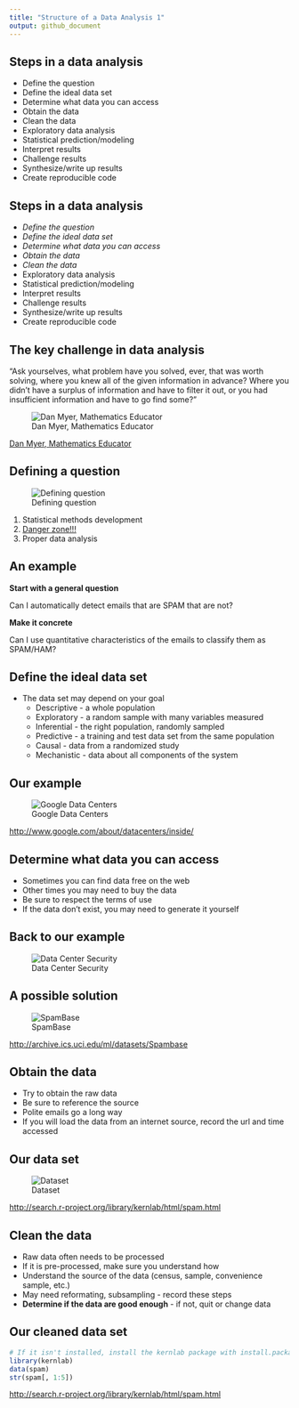 ```yaml
---
title: "Structure of a Data Analysis 1"
output: github_document
---
```


## Steps in a data analysis

* Define the question
* Define the ideal data set
* Determine what data you can access
* Obtain the data
* Clean the data
* Exploratory data analysis
* Statistical prediction/modeling
* Interpret results
* Challenge results
* Synthesize/write up results
* Create reproducible code

## Steps in a data analysis

* *Define the question*
* *Define the ideal data set*
* *Determine what data you can access*
* *Obtain the data*
* *Clean the data* 
* Exploratory data analysis
* Statistical prediction/modeling
* Interpret results
* Challenge results
* Synthesize/write up results
* Create reproducible code

## The key challenge in data analysis
"Ask yourselves, what problem have you solved, ever, that was worth solving, where you knew all of the given information in advance? Where you didn’t have a surplus of information and have to filter it out, or you had insufficient information and have to go find some?"

![Dan Myer, Mathematics Educator](https://github.com/DataScienceSpecialization/courses/raw/master/assets/img/meyer.jpg)

[Dan Myer, Mathematics Educator](http://www.ted.com/talks/dan_meyer_math_curriculum_makeover.html)

## Defining a question
![Defining question](https://github.com/DataScienceSpecialization/courses/raw/master/assets/img/stat-projects.jpg)

1. Statistical methods development
2. [Danger zone!!!](http://www.drewconway.com/zia/?p=2378)
3. Proper data analysis 

## An example

__Start with a general question__

Can I automatically detect emails that are SPAM that are not?

__Make it concrete__

Can I use quantitative characteristics of the emails to classify them as SPAM/HAM?

## Define the ideal data set

* The data set may depend on your goal
  * Descriptive - a whole population
  * Exploratory - a random sample with many variables measured
  * Inferential - the right population, randomly sampled
  * Predictive - a training and test data set from the same population
  * Causal - data from a randomized study
  * Mechanistic - data about all components of the system

## Our example
![Google Data Centers](https://github.com/DataScienceSpecialization/courses/raw/master/assets/img/datacenter.png)

[http://www.google.com/about/datacenters/inside/](http://www.google.com/about/datacenters/inside/)

## Determine what data you can access

* Sometimes you can find data free on the web
* Other times you may need to buy the data
* Be sure to respect the terms of use
* If the data don't exist, you may need to generate it yourself

## Back to our example
![Data Center Security](https://github.com/DataScienceSpecialization/courses/raw/master/assets/img/security.png)

## A possible solution
![SpamBase](https://github.com/DataScienceSpecialization/courses/raw/master/assets/img/uci.png)

[http://archive.ics.uci.edu/ml/datasets/Spambase](http://archive.ics.uci.edu/ml/datasets/Spambase)

## Obtain the data

* Try to obtain the raw data
* Be sure to reference the source
* Polite emails go a long way
* If you will load the data from an internet source, record the url and time accessed

## Our data set

![Dataset](https://github.com/DataScienceSpecialization/courses/raw/master/assets/img/spamR.png)

[http://search.r-project.org/library/kernlab/html/spam.html](http://search.r-project.org/library/kernlab/html/spam.html)

## Clean the data

* Raw data often needs to be processed
* If it is pre-processed, make sure you understand how
* Understand the source of the data (census, sample, convenience sample, etc.)
* May need reformating, subsampling - record these steps
* __Determine if the data are good enough__ - if not, quit or change data

## Our cleaned data set

```r
# If it isn't installed, install the kernlab package with install.packages()
library(kernlab)
data(spam)
str(spam[, 1:5])
```

[http://search.r-project.org/library/kernlab/html/spam.html](http://search.r-project.org/library/kernlab/html/spam.html)
